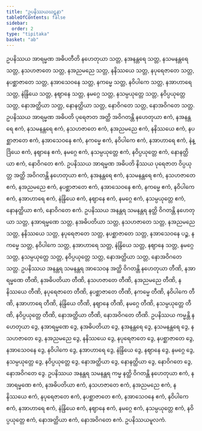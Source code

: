 ```yaml
---
title: "ဥပနိဿယဃဋနာ"
tableOfContents: false
sidebar:
  order: 2
type: "tipitaka"
basket: "ab"
---
```



<DynamicBreadcrumb />

<Division number="440">

<Paragraph number="1388">
ဥပနိဿယ အာရမ္မဏ အဓိပတီတိ နဟေတုယာ သတ္တ, နအနန္တရေ သတ္တ, နသမနန္တရေ သတ္တ, နသဟဇာတေ သတ္တ, နအညမညေ သတ္တ, နနိဿယေ သတ္တ, နပုရေဇာတေ သတ္တ, နပစ္ဆာဇာတေ သတ္တ, နအာသေဝနေ သတ္တ, နကမ္မေ သတ္တ, နဝိပါကေ သတ္တ, နအာဟာရေ သတ္တ, နဲန္ဒြိယေ သတ္တ, နဈာနေ သတ္တ, နမဂ္ဂေ သတ္တ, နသမ္ပယုတ္တေ သတ္တ, နဝိပ္ပယုတ္တေ သတ္တ, နောအတ္ထိယာ သတ္တ, နောနတ္ထိယာ သတ္တ, နောဝိဂတေ သတ္တ, နောအဝိဂတေ သတ္တ.
</Paragraph>

<Paragraph number="1389">
ဥပနိဿယ အာရမ္မဏ အဓိပတိ ပုရေဇာတ အတ္ထိ အဝိဂတန္တိ နဟေတုယာ ဧကံ, နအနန္တရေ ဧကံ, နသမနန္တရေ ဧကံ, နသဟဇာတေ ဧကံ, နအညမညေ ဧကံ, နနိဿယေ ဧကံ, နပစ္ဆာဇာတေ ဧကံ, နအာသေဝနေ ဧကံ, နကမ္မေ ဧကံ, နဝိပါကေ ဧကံ, နအာဟာရေ ဧကံ, နဲန္ဒြိယေ ဧကံ, နဈာနေ ဧကံ, နမဂ္ဂေ ဧကံ, နသမ္ပယုတ္တေ ဧကံ, နဝိပ္ပယုတ္တေ ဧကံ, နောနတ္ထိယာ ဧကံ, နောဝိဂတေ ဧကံ.
</Paragraph>

<Paragraph number="1390">
ဥပနိဿယ အာရမ္မဏ အဓိပတိ နိဿယ ပုရေဇာတ ဝိပ္ပယုတ္တ အတ္ထိ အဝိဂတန္တိ နဟေတုယာ ဧကံ, နအနန္တရေ ဧကံ, နသမနန္တရေ ဧကံ, နသဟဇာတေ ဧကံ, နအညမညေ ဧကံ, နပစ္ဆာဇာတေ ဧကံ, နအာသေဝနေ ဧကံ, နကမ္မေ ဧကံ, နဝိပါကေ ဧကံ, နအာဟာရေ ဧကံ, နဲန္ဒြိယေ ဧကံ, နဈာနေ ဧကံ, နမဂ္ဂေ ဧကံ, နသမ္ပယုတ္တေ ဧကံ, နောနတ္ထိယာ ဧကံ, နောဝိဂတေ ဧကံ.
</Paragraph>

<Paragraph number="1391">
ဥပနိဿယ အနန္တရ သမနန္တရ နတ္ထိ ဝိဂတန္တိ နဟေတုယာ သတ္တ, နအာရမ္မဏေ သတ္တ, နအဓိပတိယာ သတ္တ, နသဟဇာတေ သတ္တ, နအညမညေ သတ္တ, နနိဿယေ သတ္တ, နပုရေဇာတေ သတ္တ, နပစ္ဆာဇာတေ သတ္တ, နအာသေဝနေ ပဉ္စ, နကမ္မေ သတ္တ, နဝိပါကေ သတ္တ, နအာဟာရေ သတ္တ, နဲန္ဒြိယေ သတ္တ, နဈာနေ သတ္တ, နမဂ္ဂေ သတ္တ, နသမ္ပယုတ္တေ သတ္တ, နဝိပ္ပယုတ္တေ သတ္တ, နောအတ္ထိယာ သတ္တ, နောအဝိဂတေ သတ္တ.
</Paragraph>

<Paragraph number="1392">
ဥပနိဿယ အနန္တရ သမနန္တရ အာသေဝန အတ္ထိ ဝိဂတန္တိ နဟေတုယာ တီဏိ, နအာရမ္မဏေ တီဏိ, နအဓိပတိယာ တီဏိ, နသဟဇာတေ တီဏိ, နအညမညေ တီဏိ, နနိဿယေ တီဏိ, နပုရေဇာတေ တီဏိ, နပစ္ဆာဇာတေ တီဏိ, နကမ္မေ တီဏိ, နဝိပါကေ တီဏိ, နအာဟာရေ တီဏိ, နဲန္ဒြိယေ တီဏိ, နဈာနေ တီဏိ, နမဂ္ဂေ တီဏိ, နသမ္ပယုတ္တေ တီဏိ, နဝိပ္ပယုတ္တေ တီဏိ, နောအတ္ထိယာ တီဏိ, နောအဝိဂတေ တီဏိ.
</Paragraph>

<Paragraph number="1393">
ဥပနိဿယ ကမ္မန္တိ နဟေတုယာ ဒွေ, နအာရမ္မဏေ ဒွေ, နအဓိပတိယာ ဒွေ, နအနန္တရေ ဒွေ, နသမနန္တရေ ဒွေ, နသဟဇာတေ ဒွေ, နအညမညေ ဒွေ, နနိဿယေ ဒွေ, နပုရေဇာတေ ဒွေ, နပစ္ဆာဇာတေ ဒွေ, နအာသေဝနေ ဒွေ, နဝိပါကေ ဒွေ, နအာဟာရေ ဒွေ, နဲန္ဒြိယေ ဒွေ, နဈာနေ ဒွေ, နမဂ္ဂေ ဒွေ, နသမ္ပယုတ္တေ ဒွေ, နဝိပ္ပယုတ္တေ ဒွေ, နောအတ္ထိယာ ဒွေ, နောနတ္ထိယာ ဒွေ, နောဝိဂတေ ဒွေ, နောအဝိဂတေ ဒွေ.
</Paragraph>

<Paragraph number="1394">
ဥပနိဿယ အနန္တရ သမနန္တရ ကမ္မ နတ္ထိ ဝိဂတန္တိ နဟေတုယာ ဧကံ, နအာရမ္မဏေ ဧကံ, နအဓိပတိယာ ဧကံ, နသဟဇာတေ ဧကံ, နအညမညေ ဧကံ, နနိဿယေ ဧကံ, နပုရေဇာတေ ဧကံ, နပစ္ဆာဇာတေ ဧကံ, နအာသေဝနေ ဧကံ, နဝိပါကေ ဧကံ, နအာဟာရေ ဧကံ, နဲန္ဒြိယေ ဧကံ, နဈာနေ ဧကံ, နမဂ္ဂေ ဧကံ, နသမ္ပယုတ္တေ ဧကံ, နဝိပ္ပယုတ္တေ ဧကံ, နောအတ္ထိယာ ဧကံ, နောအဝိဂတေ ဧကံ.

</Paragraph>
</Division>

<Paragraph number="1395" type="center">
ဥပနိဿယမူလကံ.
</Paragraph>